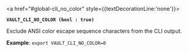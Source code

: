 <a id="global-cli_no_color" />

<a href="#global-cli_no_color" style={{textDecorationLine:'none'}}>

**`VAULT_CLI_NO_COLOR (bool : true)`**

</a>

Exclude ANSI color escape sequence characters from the CLI output.

**Example**: `export VAULT_CLI_NO_COLOR=0`


